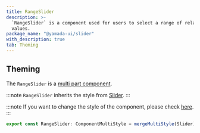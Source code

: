 ```yaml
---
title: RangeSlider
description: >-
  `RangeSlider` is a component used for users to select a range of related
  values.
package_name: "@yamada-ui/slider"
with_description: true
tab: Theming
---
```


## Theming

The `RangeSlider` is a [multi part component](/styled-system/theming/component-style#multi-part-components).

:::note
`RangeSlider` inherits the style from [Slider](/components/forms/slider).
:::

:::note
If you want to change the style of the component, please check [here](/styled-system/theming/customize-theme#changing-the-style-of-components).
:::

```ts
export const RangeSlider: ComponentMultiStyle = mergeMultiStyle(Slider)()
```
